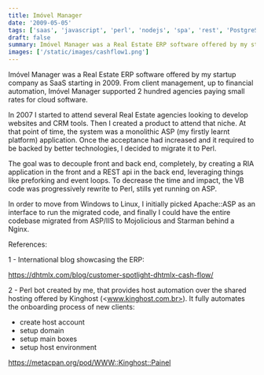```yaml
---
title: Imóvel Manager
date: '2009-05-05'
tags: ['saas', 'javascript', 'perl', 'nodejs', 'spa', 'rest', 'PostgreSQL']
draft: false
summary: Imóvel Manager was a Real Estate ERP software offered by my startup company as SaaS starting in 2009.
images: ['/static/images/cashflow1.png']
---
```


Imóvel Manager was a Real Estate ERP software offered by my startup company as SaaS starting in 2009. From client management, up to financial automation, Imóvel Manager supported 2 hundred agencies paying small rates for cloud software.

In 2007 I started to attend several Real Estate agencies looking to develop websites and CRM tools. Then I created a product to attend that niche. At that point of time, the system was a monolithic ASP (my firstly learnt platform) application. Once the acceptance had increased and it required to be backed by better technologies, I decided to migrate it to Perl.

The goal was to decouple front and back end, completely, by creating a RIA application in the front and a REST api in the back end, leveraging things like preforking and event loops. To decrease the time and impact, the VB code was progressively rewrite to Perl, stills yet running on ASP.

In order to move from Windows to Linux, I initially picked Apache::ASP as an interface to run the migrated code, and finally I could have the entire codebase migrated from ASP/IIS to Mojolicious and Starman behind a Nginx.

References:

1 - International blog showcasing the ERP:

<https://dhtmlx.com/blog/customer-spotlight-dhtmlx-cash-flow/>

2 - Perl bot created by me, that provides host automation over the shared hosting offered by Kinghost (<www.kinghost.com.br>). It fully automates the onboarding process of new clients:

- create host account
- setup domain
- setup main boxes
- setup host environment

<https://metacpan.org/pod/WWW::Kinghost::Painel>
